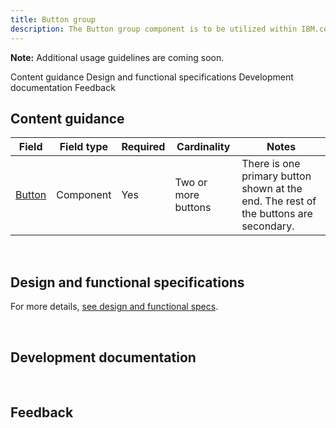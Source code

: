 ```yaml
---
title: Button group
description: The Button group component is to be utilized within IBM.com for grouping two or more Button components together and sets all buttons to the same width.
---
```



<ComponentDescription name="Button group" type="ui" />

<InlineNotification>

**Note:** Additional usage guidelines are coming soon.

</InlineNotification>

<AnchorLinks>

<AnchorLink>Content guidance</AnchorLink>
<AnchorLink>Design and functional specifications</AnchorLink>
<AnchorLink>Development documentation</AnchorLink>
<AnchorLink>Feedback</AnchorLink>

</AnchorLinks>

## Content guidance

| Field | Field type | Required   | Cardinality | Notes |
| -------- | --------- | ---------- | ---------- | ----------| 
| <a href="https://www.carbondesignsystem.com/components/button/usage" target="_blank" rel="noreferrer">Button</a> | Component | Yes | Two or more buttons | There is one primary button shown at the end. The rest of the buttons are secondary.  |

<br />

## Design and functional specifications

For more details, [see design and functional specs](https://ibm.box.com/s/wwod5e4ouuhgnkppx78zxh0nnvwze0k1).

<br />

## Development documentation

<ComponentStatus name="Button group" type="ui" />

<br />

## Feedback

<ComponentFeedback />
